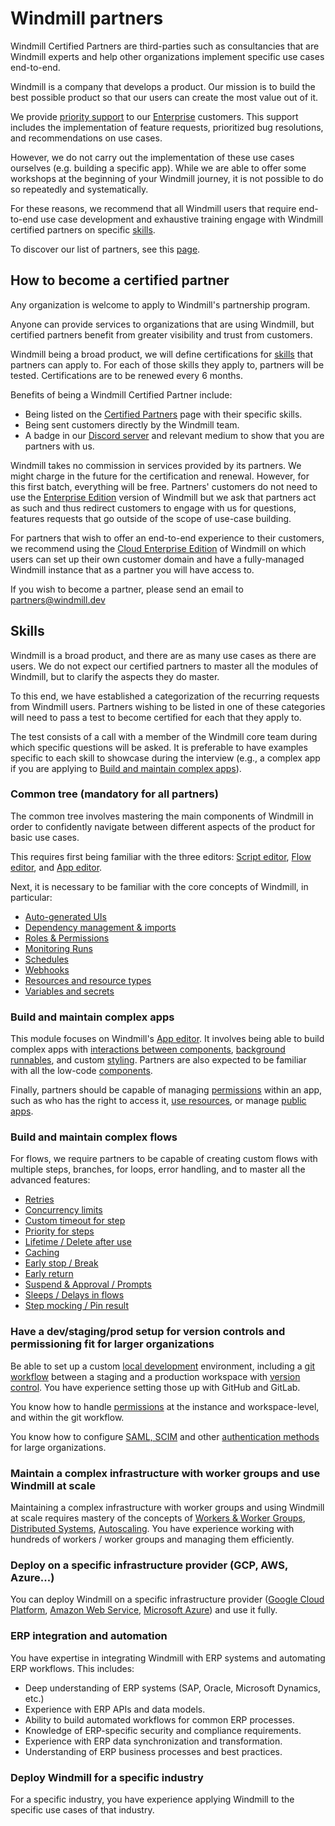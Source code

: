 
# Windmill partners

Windmill Certified Partners are third-parties such as consultancies that are Windmill experts and help other organizations implement specific use cases end-to-end.

Windmill is a company that develops a product. Our mission is to build the best possible product so that our users can create the most value out of it.

We provide [priority support](../12_support_and_sla/index.mdx) to our [Enterprise](/pricing) customers. This support includes the implementation of feature requests, prioritized bug resolutions, and recommendations on use cases.

However, we do not carry out the implementation of these use cases ourselves (e.g. building a specific app). While we are able to offer some workshops at the beginning of your Windmill journey, it is not possible to do so repeatedly and systematically.

For these reasons, we recommend that all Windmill users that require end-to-end use case development and exhaustive training engage with Windmill certified partners on specific [skills](#skills).

To discover our list of partners, see this [page](/partners).

## How to become a certified partner

Any organization is welcome to apply to Windmill's partnership program.

Anyone can provide services to organizations that are using Windmill, but certified partners benefit from greater visibility and trust from customers.

Windmill being a broad product, we will define certifications for [skills](#skills) that partners can apply to. For each of those skills they apply to, partners will be tested.
Certifications are to be renewed every 6 months.

Benefits of being a Windmill Certified Partner include:
- Being listed on the [Certified Partners](/partners) page with their specific skills.
- Being sent customers directly by the Windmill team.
- A badge in our [Discord server](https://discord.com/invite/V7PM2YHsPB) and relevant medium to show that you are partners with us.

Windmill takes no commission in services provided by its partners. We might charge in the future for the certification and renewal. However, for this first batch, everything will be free. Partners' customers do not need to use the [Enterprise Edition](/pricing) version of Windmill but we ask that partners act as such and thus redirect customers to engage with us for questions, features requests that go outside of the scope of use-case building.

For partners that wish to offer an end-to-end experience to their customers, we recommend using the [Cloud Enterprise Edition](/pricing) of Windmill on which users can set up their own customer domain and have a fully-managed Windmill instance that as a partner you will have access to.

If you wish to become a partner, please send an email to [partners@windmill.dev](mailto:partners@windmill.dev)

## Skills

Windmill is a broad product, and there are as many use cases as there are users. We do not expect our certified partners to master all the modules of Windmill, but to clarify the aspects they do master.

To this end, we have established a categorization of the recurring requests from Windmill users. Partners wishing to be listed in one of these categories will need to pass a test to become certified for each that they apply to.

The test consists of a call with a member of the Windmill core team during which specific questions will be asked. It is preferable to have examples specific to each skill to showcase during the interview (e.g., a complex app if you are applying to [Build and maintain complex apps](#build-and-maintain-complex-apps)).

### Common tree (mandatory for all partners)

The common tree involves mastering the main components of Windmill in order to confidently navigate between different aspects of the product for basic use cases.

This requires first being familiar with the three editors: [Script editor](../../script_editor/index.mdx), [Flow editor](../../flows/1_flow_editor.mdx), and [App editor](../../apps/0_app_editor/index.mdx).

Next, it is necessary to be familiar with the core concepts of Windmill, in particular:
- [Auto-generated UIs](../../core_concepts/6_auto_generated_uis/index.mdx)
- [Dependency management & imports](../../advanced/6_imports/index.mdx)
- [Roles & Permissions](../../core_concepts/16_roles_and_permissions/index.mdx)
- [Monitoring Runs](../../core_concepts/5_monitor_past_and_future_runs/index.mdx)
- [Schedules](../../core_concepts/1_scheduling/index.mdx)
- [Webhooks](../../core_concepts/4_webhooks/index.mdx)
- [Resources and resource types](../../core_concepts/3_resources_and_types/index.mdx)
- [Variables and secrets](../../core_concepts/2_variables_and_secrets/index.mdx)

### Build and maintain complex apps

This module focuses on Windmill's [App editor](../../apps/0_app_editor/index.mdx). It involves being able to build complex apps with [interactions between components](../../apps/2_connecting_components/index.mdx), [background runnables](../../apps/3_app-runnable-panel.mdx#background-runnables), and custom [styling](../../apps/4_app_configuration_settings/4_app_styling.mdx). Partners are also expected to be familiar with all the low-code [components](../../apps/4_app_configuration_settings/1_app_component_library.mdx).

Finally, partners should be capable of managing [permissions](../../core_concepts/16_roles_and_permissions/index.mdx) within an app, such as who has the right to access it, [use resources](../../apps/3_app-runnable-panel.mdx#static-resource-select-only--resources-from-users-allowed), or manage [public apps](../../apps/8_public_apps.mdx).

### Build and maintain complex flows

For flows, we require partners to be capable of creating custom flows with multiple steps, branches, for loops, error handling, and to master all the advanced features:
- [Retries](../../flows/14_retries.md)
- [Concurrency limits](../../flows/6_concurrency_limit.mdx)
- [Custom timeout for step](../../flows/9_custom_timeout.md)
- [Priority for steps](../../flows/20_priority.md)
- [Lifetime / Delete after use](../../flows/21_lifetime.md)
- [Caching](../../flows/4_cache.mdx)
- [Early stop / Break](../../flows/2_early_stop.md)
- [Early return](../../flows/19_early_return.mdx)
- [Suspend & Approval / Prompts](../../flows/11_flow_approval.mdx)
- [Sleeps / Delays in flows](../../flows/15_sleep.md)
- [Step mocking / Pin result](../../flows/5_step_mocking.md)

### Have a dev/staging/prod setup for version controls and permissioning fit for larger organizations

Be able to set up a custom [local development](../../advanced/4_local_development/index.mdx) environment, including a [git workflow](../../advanced/9_deploy_gh_gl/index.mdx) between a staging and a production workspace with [version control](../../advanced/13_version_control/index.mdx).
You have experience setting those up with GitHub and GitLab.

You know how to handle [permissions](../../core_concepts/16_roles_and_permissions/index.mdx) at the instance and workspace-level, and within the git workflow.

You know how to configure [SAML, SCIM](../14_saml_and_scim/index.md) and other [authentication methods](../../core_concepts/15_authentification/index.mdx) for large organizations.

### Maintain a complex infrastructure with worker groups and use Windmill at scale

Maintaining a complex infrastructure with worker groups and using Windmill at scale requires mastery of the concepts of [Workers & Worker Groups](../../core_concepts/9_worker_groups/index.mdx), [Distributed Systems](https://en.wikipedia.org/wiki/Distributed_computing), [Autoscaling](https://en.wikipedia.org/wiki/Autoscaling).
You have experience working with hundreds of workers / worker groups and managing them efficiently.

### Deploy on a specific infrastructure provider (GCP, AWS, Azure...)

You can deploy Windmill on a specific infrastructure provider ([Google Cloud Platform](https://cloud.google.com/), [Amazon Web Service](https://aws.amazon.com/), [Microsoft Azure](https://azure.microsoft.com/en-us)) and use it fully.

### ERP integration and automation

You have expertise in integrating Windmill with ERP systems and automating ERP workflows. This includes:
- Deep understanding of ERP systems (SAP, Oracle, Microsoft Dynamics, etc.)
- Experience with ERP APIs and data models.
- Ability to build automated workflows for common ERP processes.
- Knowledge of ERP-specific security and compliance requirements.
- Experience with ERP data synchronization and transformation.
- Understanding of ERP business processes and best practices.

### Deploy Windmill for a specific industry

For a specific industry, you have experience applying Windmill to the specific use cases of that industry.